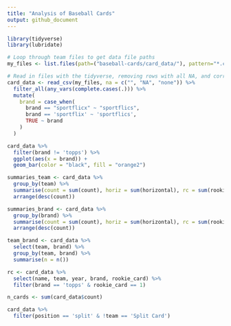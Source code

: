 ```yaml
---
title: "Analysis of Baseball Cards"
output: github_document
---
```


```r
library(tidyverse)
library(lubridate)
```

```r
# Loop through team files to get data file paths
my_files <- list.files(path=("baseball-cards/card_data/"), pattern="*.csv", full.names = TRUE)

# Read in files with the tidyverse, removing rows with all NA, and correcting a typo
card_data <- read_csv(my_files, na = c("", "NA", "none")) %>% 
  filter_all(any_vars(complete.cases(.))) %>% 
  mutate(
    brand = case_when(
      brand == "sportflicx" ~ "sportflics",
      brand == 'sportflix' ~ 'sportflics',
      TRUE ~ brand
    )
  )
```

```r
card_data %>% 
  filter(brand != 'topps') %>% 
  ggplot(aes(x = brand)) +
  geom_bar(color = "black", fill = "orange2")
```

```r
summaries_team <- card_data %>% 
  group_by(team) %>% 
  summarise(count = sum(count), horiz = sum(horizontal), rc = sum(rookie_card), od = sum(opening_day), asg = sum(asg), special = sum(special)) %>% 
  arrange(desc(count))
```

```r
summaries_brand <- card_data %>% 
  group_by(brand) %>% 
  summarise(count = sum(count), horiz = sum(horizontal), rc = sum(rookie_card), od = sum(opening_day), asg = sum(asg), special = sum(special)) %>% 
  arrange(desc(count))
```

```r
team_brand <- card_data %>% 
  select(team, brand) %>% 
  group_by(team, brand) %>% 
  summarise(n = n())
```

```r
rc <- card_data %>% 
  select(name, team, year, brand, rookie_card) %>% 
  filter(brand == 'topps' & rookie_card == 1)

n_cards <- sum(card_data$count)

```

```r
card_data %>% 
  filter(position == 'split' & !team == 'Split Card')
```

